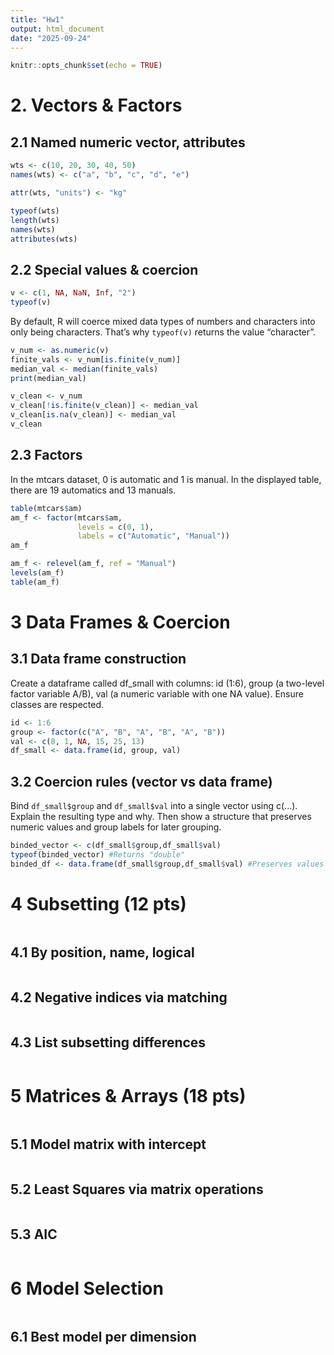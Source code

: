 ```yaml
---
title: "Hw1"
output: html_document
date: "2025-09-24"
---
```


```r
knitr::opts_chunk$set(echo = TRUE)
```

# 2. Vectors & Factors
## 2.1 Named numeric vector, attributes

```r
wts <- c(10, 20, 30, 40, 50)
names(wts) <- c("a", "b", "c", "d", "e")

attr(wts, "units") <- "kg"

typeof(wts)
length(wts)
names(wts)
attributes(wts)
```

## 2.2 Special values & coercion

```r
v <- c(1, NA, NaN, Inf, "2")
typeof(v)
```

By default, R will coerce mixed data types of numbers and characters into only being characters. That's why `typeof(v)` returns the value "character".

```r
v_num <- as.numeric(v)
finite_vals <- v_num[is.finite(v_num)]
median_val <- median(finite_vals)
print(median_val)

v_clean <- v_num
v_clean[!is.finite(v_clean)] <- median_val
v_clean[is.na(v_clean)] <- median_val
v_clean
```
## 2.3 Factors

In the mtcars dataset, 0 is automatic and 1 is manual. In the displayed table, there are 19 automatics and 13 manuals.

```r
table(mtcars$am)
am_f <- factor(mtcars$am, 
               levels = c(0, 1), 
               labels = c("Automatic", "Manual"))
am_f
```
```r
am_f <- relevel(am_f, ref = "Manual")
levels(am_f)
table(am_f)

```
# 3 Data Frames & Coercion


## 3.1 Data frame construction

Create a dataframe called df_small with columns: id (1:6), group (a two-level factor variable A/B), val (a numeric variable with one NA value). Ensure classes are respected.
```r
id <- 1:6
group <- factor(c("A", "B", "A", "B", "A", "B"))
val <- c(8, 1, NA, 15, 25, 13)
df_small <- data.frame(id, group, val)
```

## 3.2 Coercion rules (vector vs data frame)

Bind `df_small$group` and `df_small$val` into a single vector using c(...). Explain the resulting type and why. Then show a structure that preserves numeric values and group labels for later grouping.
```r
binded_vector <- c(df_small$group,df_small$val)
typeof(binded_vector) #Returns "double"
binded_df <- data.frame(df_small$group,df_small$val) #Preserves values and labels
```


# 4 Subsetting (12 pts)

```r
```

## 4.1 By position, name, logical

```r
```

## 4.2 Negative indices via matching

```r
```

## 4.3 List subsetting differences

```r
```


# 5 Matrices & Arrays (18 pts)

```r
```

## 5.1 Model matrix with intercept

```r
```

## 5.2 Least Squares via matrix operations

```r
```

## 5.3 AIC

```r
```

# 6 Model Selection

```r
```

## 6.1 Best model per dimension

```r
```
